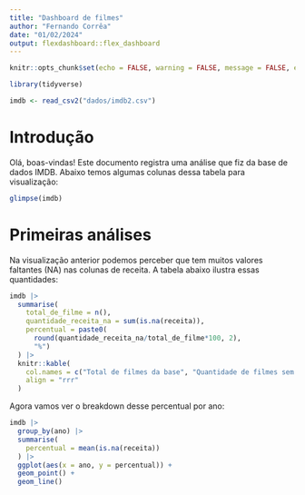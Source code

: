 ```yaml
---
title: "Dashboard de filmes"
author: "Fernando Corrêa"
date: "01/02/2024"
output: flexdashboard::flex_dashboard
---
```


```r
knitr::opts_chunk$set(echo = FALSE, warning = FALSE, message = FALSE, error = FALSE)

library(tidyverse)

imdb <- read_csv2("dados/imdb2.csv")
```

# Introdução

Olá, boas-vindas! Este documento registra uma análise que fiz da base de dados IMDB. Abaixo temos algumas colunas dessa tabela para visualização:

```r
glimpse(imdb)
```

# Primeiras análises

Na visualização anterior podemos perceber que tem muitos valores faltantes (NA) nas colunas de receita. A tabela abaixo ilustra essas quantidades:

```r
imdb |> 
  summarise(
    total_de_filme = n(), 
    quantidade_receita_na = sum(is.na(receita)),
    percentual = paste0(
      round(quantidade_receita_na/total_de_filme*100, 2),
      "%")
  ) |> 
  knitr::kable(
    col.names = c("Total de filmes da base", "Quantidade de filmes sem receita", "Percentual de filmes sem receita"),
    align = "rrr"
  )
```

Agora vamos ver o breakdown desse percentual por ano:

```r
imdb |> 
  group_by(ano) |> 
  summarise(
    percentual = mean(is.na(receita))
  ) |> 
  ggplot(aes(x = ano, y = percentual)) +
  geom_point() + 
  geom_line()
```


